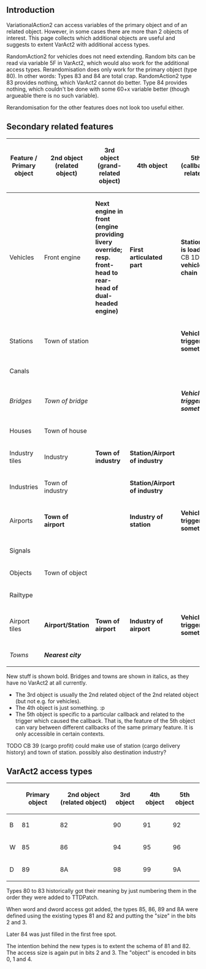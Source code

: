 == Introduction ==
VariationalAction2 can access variables of the primary object and of an related object.
However, in some cases there are more than 2 objects of interest. This page collects which additional objects are useful
and suggests to extent VarAct2 with additional access types.

RandomAction2 for vehicles does not need extending. Random bits can be read via variable 5F in VarAct2, which would also work for the additional access types.
Rerandomisation does only work for the primary object (type 80). In other words: Types 83 and 84 are total crap. RandomAction2 type 83 provides nothing, which VarAct2 cannot do better. Type 84 provides nothing,
which couldn't be done with some 60+x variable better (though argueable there is no such variable).

Rerandomisation for the other features does not look too useful either.

== Secondary related features ==

{| border="1"
|-
! Feature / Primary object !! 2nd object (related object) !! 3rd object (grand-related object) !! 4th object !! 5th object (callback/trigger related object)
|-
| Vehicles || Front engine || '''Next engine in front (engine providing livery override; resp. front-head to rear-head of dual-headed engine)''' || '''First articulated part''' || '''Station vehicle is loading at'''<br/>CB 1D: '''last vehicle in the chain'''
|-
| Stations || Town of station || || || '''Vehicle triggering something'''
|-
| Canals || || || ||
|-
| ''Bridges'' || ''Town of bridge'' || || || '''''Vehicle triggering something'''''
|-
| Houses || Town of house || || ||
|-
| Industry tiles || Industry || '''Town of industry''' || '''Station/Airport of industry''' ||
|-
| Industries || Town of industry || || '''Station/Airport of industry''' ||
|-
| Airports || '''Town of airport''' || || '''Industry of station''' || '''Vehicle triggering something'''
|-
| Signals || || || ||
|-
| Objects || Town of object || || ||
|-
| Railtype || || || ||
|-
| Airport tiles || '''Airport/Station''' || '''Town of airport''' || '''Industry of airport''' || '''Vehicle triggering something'''
|-
| ''Towns'' || '''''Nearest city''''' || || ||
|}
New stuff is shown bold. Bridges and towns are shown in italics, as they have no VarAct2 at all currently.

* The 3rd object is usually the 2nd related object of the 2nd related object (but not e.g. for vehicles).
* The 4th object is just something. :p
* The 5th object is specific to a particular callback and related to the trigger which caused the callback. That is, the feature of the 5th object can vary between different callbacks of the same primary feature. It is only accessible in certain contexts.

TODO CB 39 (cargo profit) could make use of station (cargo delivery history) and town of station. possibly also destination industry?

== VarAct2 access types ==
{| border="1"
|-
! !! Primary object !! 2nd object (related object) !! 3rd object !! 4th object !! 5th object
|-
! B
| 81 || 82 || 90 || 91 || 92
|-
! W 
| 85 || 86 || 94 || 95 || 96
|-
! D 
| 89 || 8A || 98 || 99 || 9A
|}

Types 80 to 83 historically got their meaning by just numbering them in the order they were added to TTDPatch.

When word and dword access got added, the types 85, 86, 89 and 8A were defined using the existing types 81 and 82 and putting the "size" in the bits 2 and 3.

Later 84 was just filled in the first free spot.

The intention behind the new types is to extent the schema of 81 and 82. The access size is again put in bits 2 and 3. The "object" is encoded in bits 0, 1 and 4.